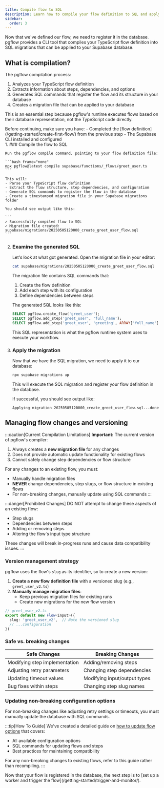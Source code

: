 ```yaml
---
title: Compile flow to SQL
description: Learn how to compile your flow definition to SQL and apply it to your database
sidebar:
  order: 3
---
```



Now that we've defined our flow, we need to register it in the database. pgflow provides a CLI tool that compiles your TypeScript flow definition into SQL migrations that can be applied to your Supabase database.

<NotProductionReady />

## What is compilation?

The pgflow compilation process:

1. Analyzes your TypeScript flow definition
2. Extracts information about steps, dependencies, and options
3. Generates SQL commands that register the flow and its structure in your database
4. Creates a migration file that can be applied to your database

This is an essential step because pgflow's runtime executes flows based on their database representation, not the TypeScript code directly.

<Aside type="caution" title="Prerequisites">
Before continuing, make sure you have:
- Completed the [flow definition](/getting-started/create-first-flow/) from the previous step
- The Supabase CLI installed and configured
</Aside>

<Steps>
1. ### Compile the flow to SQL

    Run the pgflow compile command, pointing to your flow definition file:

    ```bash frame="none"
    npx pgflow@latest compile supabase/functions/_flows/greet_user.ts
    ```

    This will:
    - Parse your TypeScript flow definition
    - Extract the flow structure, step dependencies, and configuration
    - Generate SQL commands to register the flow in the database
    - Create a timestamped migration file in your Supabase migrations folder

    You should see output like this:

    ```
    ✓ Successfully compiled flow to SQL
    ✓ Migration file created: supabase/migrations/20250505120000_create_greet_user_flow.sql
    ```

2. ### Examine the generated SQL

    Let's look at what got generated. Open the migration file in your editor:

    ```bash frame="none"
    cat supabase/migrations/20250505120000_create_greet_user_flow.sql
    ```

    The migration file contains SQL commands that:

    1. Create the flow definition
    2. Add each step with its configuration
    3. Define dependencies between steps

    The generated SQL looks like this:

    ```sql
    SELECT pgflow.create_flow('greet_user');
    SELECT pgflow.add_step('greet_user', 'full_name');
    SELECT pgflow.add_step('greet_user', 'greeting', ARRAY['full_name']);
    ```

    This SQL representation is what the pgflow runtime system uses to execute your workflow.

3. ### Apply the migration

    Now that we have the SQL migration, we need to apply it to our database:

    ```bash frame="none"
    npx supabase migrations up
    ```

    This will execute the SQL migration and register your flow definition in the database.

    If successful, you should see output like:

    ```
    Applying migration 20250505120000_create_greet_user_flow.sql...done
    ```

</Steps>

## Managing flow changes and versioning

:::caution[Current Compilation Limitations]
**Important:** The current version of pgflow's compiler:

1. Always creates a **new migration file** for any changes
2. Does not provide automatic update functionality for existing flows
3. Cannot safely change step dependencies or flow structure

For any changes to an existing flow, you must:
- Manually handle migration files
- **NEVER** change dependencies, step slugs, or flow structure in existing flows
- For non-breaking changes, manually update using SQL commands
:::

:::danger[Prohibited Changes]
DO NOT attempt to change these aspects of an existing flow:
- Step slugs
- Dependencies between steps
- Adding or removing steps
- Altering the flow's input type structure

These changes will break in-progress runs and cause data compatibility issues.
:::

### Version management strategy

pgflow uses the flow's `slug` as its identifier, so to create a new version:

1. **Create a new flow definition file** with a versioned slug (e.g., `greet_user_v2.ts`)
2. **Manually manage migration files**:
   - Keep previous migration files for existing runs
   - Create new migrations for the new flow version

```typescript
// greet_user_v2.ts
export default new Flow<Input>({
  slug: 'greet_user_v2',  // Note the versioned slug
  // ...configuration
})
```

### Safe vs. breaking changes

| Safe Changes | Breaking Changes |
| ------------ | --------------- |
| Modifying step implementation | Adding/removing steps |
| Adjusting retry parameters | Changing step dependencies |
| Updating timeout values | Modifying input/output types |
| Bug fixes within steps | Changing step slug names |

### Updating non-breaking configuration options

For non-breaking changes like adjusting retry settings or timeouts, you must manually update the database with SQL commands.

:::tip[How To Guide]
We've created a detailed guide on [how to update flow options](/how-to/update-flow-options/) that covers:
- All available configuration options
- SQL commands for updating flows and steps
- Best practices for maintaining compatibility

For any non-breaking changes to existing flows, refer to this guide rather than recompiling.
:::

<Aside>
Now that your flow is registered in the database, the next step is to [set up a worker and trigger the flow](/getting-started/trigger-and-monitor/).
</Aside>
